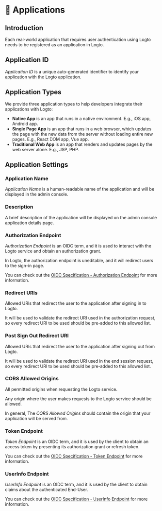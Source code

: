 # 📱 Applications

## Introduction

Each real-world application that requires user authentication using Logto needs to be registered as an application in Logto.

## Application ID

_Application ID_ is a unique auto-generated identifier to identify your application with the Logto application.

## Application Types

We provide three application types to help developers integrate their applications with Logto:

- **Native App** is an app that runs in a native environment. E.g., iOS app, Android app.
- **Single Page App** is an app that runs in a web browser, which updates the page with the new data from the server without loading entire new pages. E.g., React DOM app, Vue app.
- **Traditional Web App** is an app that renders and updates pages by the web server alone. E.g., JSP, PHP.

## Application Settings

### Application Name

_Application Name_ is a human-readable name of the application and will be displayed in the admin console.

### Description

A brief description of the application will be displayed on the admin console application details page.

### Authorization Endpoint

_Authorization Endpoint_ is an OIDC term, and it is used to interact with the Logto service and obtain an authorization grant.

In Logto, the authorization endpoint is uneditable, and it will redirect users to the sign-in page.

You can check out the [OIDC Specification - Authorization Endpoint](https://openid.net/specs/openid-connect-core-1_0.html#AuthorizationEndpoint) for more information.

### Redirect URIs

Allowed URIs that redirect the user to the application after signing in to Logto.

It will be used to validate the redirect URI used in the authorization request, so every redirect URI to be used should be pre-added to this allowed list.

### Post Sign Out Redirect URI

Allowed URIs that redirect the user to the application after signing out from Logto.

It will be used to validate the redirect URI used in the end session request, so every redirect URI to be used should be pre-added to this allowed list.

### CORS Allowed Origins

All permitted origins when requesting the Logto service.

Any origin where the user makes requests to the Logto service should be allowed.

In general, The _CORS Allowed Origins_ should contain the origin that your application will be served from.

### Token Endpoint

_Token Endpoint_ is an OIDC term, and it is used by the client to obtain an access token by presenting its authorization grant or refresh token.

You can check out the [OIDC Specification - Token Endpoint](https://openid.net/specs/openid-connect-core-1_0.html#TokenEndpoint) for more information.

### UserInfo Endpoint

_UserInfo Endpoint_ is an OIDC term, and it is used by the client to obtain claims about the authenticated End-User.

You can check out the [OIDC Specification - UserInfo Endpoint](https://openid.net/specs/openid-connect-core-1_0.html#UserInfo) for more information.
